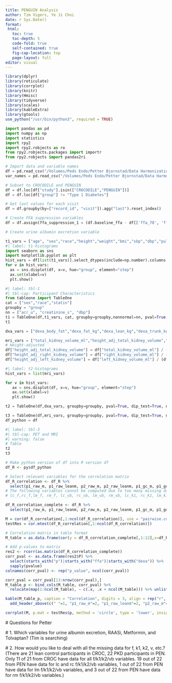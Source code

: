 ```yaml
---
title: PENGUIN Analysis
author: Tim Vigers, Ye Ji Choi
date: r Sys.Date()
format:
 html:
   toc: true
   toc-depth: 5
   code-fold: true
   self-contained: true
   fig-cap-location: top
   page-layout: full
editor: visual
---
```


```r
library(dplyr)
library(reticulate)
library(corrplot)
library(knitr)
library(Hmisc)
library(tidyverse)
library(scales)
library(kableExtra)
library(gtools)
use_python("/usr/bin/python3", required = TRUE)
```

```python
import pandas as pd
import numpy as np
import statistics
import rpy2
import rpy2.robjects as ro
from rpy2.robjects.packages import importr
from rpy2.robjects import pandas2ri

# Import data and variable names
df = pd.read_csv("/Volumes/Peds Endo/Petter Bjornstad/Data Harmonization/Data Clean/harmonized_dataset.csv", low_memory=False)
var_names = pd.read_csv("/Volumes/Peds Endo/Petter Bjornstad/Data Harmonization/data_dictionary_master.csv", low_memory=False)

# Subset to CROCODILE and PENGUIN
df = df.loc[df["study"].isin(["CROCODILE","PENGUIN"])]
df = df.loc[df["group"] != "Type 1 Diabetes"]

# Get last values for each visit
df = df.groupby(by=["record_id", "visit"]).agg("last").reset_index()

# Create FFA suppression variables
df = df.assign(ffa_suppression_1 = (df.baseline_ffa - df[['ffa_70', 'ffa_80', 'ffa_90']].mean(axis=1))/df.baseline_ffa*100, ffa_suppression_2 = (df.baseline_ffa -  df[['ffa_250', 'ffa_260', 'ffa_270']].mean(axis=1))/df.baseline_ffa*100)

# Create urine albumin excretion variable


```

```python
t1_vars = ["age", "sex","race","height","weight","bmi","sbp","dbp","pulse","creatinine_s","eGFR_CKD_epi","acr_u","statin"]
#| label: t1-histograms
import seaborn as sns
import matplotlib.pyplot as plt
hist_vars = df[list(t1_vars)].select_dtypes(include=np.number).columns.tolist()
for v in hist_vars:
  ax = sns.displot(df, x=v, hue="group", element="step")
  ax.set(xlabel=v)
  plt.show()
```

```python
#| label: tbl-1
#| tbl-cap: Participant Characteristics
from tableone import TableOne
cat = ["sex","race","statin"]
groupby = "group"
nn = ["acr_u", "creatinine_s", "dbp"]
t1 = TableOne(df,t1_vars, cat, groupby=groupby,nonnormal=nn, pval=True,dip_test=True, normal_test=True, tukey_test=True,decimals=3)
t1
```

```python
dxa_vars = ["dexa_body_fat","dexa_fat_kg","dexa_lean_kg","dexa_trunk_kg","p1_raw_m","p1_raw_leanm","p1_gc_m","p1_gc_leanm","p2_raw_m","p2_raw_leanm","p2_gc_m","p2_gc_leanm", "ffa_suppression_1", "ffa_suppression_2"]
```

```python
mri_vars = ["total_kidney_volume_ml","height_adj_total_kidney_volume","right_kidney_volume_ml","height_adj_right_kidney_volume","left_kidney_volume_ml","height_adj_left_kidney_volume","total_liver_volume_ml","total_cyst_volume_ml","total_number_of_cysts","lc_f","lc_k1","lc_k2","lc_vb","rc_f","rc_k1","rc_k2","rc_vb","lm_f","lm_k1","lm_k2","lm_vb","rm_f","rm_k1","rm_k2","rm_vb"]
# Height-adjusted
df["height_adj_total_kidney_volume"] = df["total_kidney_volume_ml"] / (df["height"] / 100)
df["height_adj_right_kidney_volume"] = df["right_kidney_volume_ml"] / (df["height"] / 100)
df["height_adj_left_kidney_volume"] = df["left_kidney_volume_ml"] / (df["height"] / 100)
```

```python
#| label: t2-histograms
hist_vars = list(mri_vars)

for v in hist_vars:
   ax = sns.displot(df, x=v, hue="group", element="step")
   ax.set(xlabel=v)
   plt.show()
```

```python

t2 = TableOne(df,dxa_vars, groupby=groupby, pval=True, dip_test=True, normal_test=True, tukey_test=True, decimals=3)

t3 = TableOne(df,mri_vars, groupby=groupby, pval=True, dip_test=True, normal_test=True, tukey_test=True, decimals=3)
df_python = df
```

```python
#| label: tbl-3
#| tbl-cap: PET and MRI
#| warning: false
# Table
t2
t3
```

```r
# Make python version of df into R version df
df_R <- py$df_python

# Select relevant variables for the correlation matrix
df_R_correlation <- df_R %>%
  select(p1_raw_m, p1_raw_leanm, p2_raw_m, p2_raw_leanm, p1_gc_m, p1_gc_leanm, p2_gc_m, p2_gc_leanm, ffa_suppression_1, ffa_suppression_2, dexa_body_fat, dexa_lean_mass, right_kidney_volume_ml, height_adj_right_kidney_volume, left_kidney_volume_ml, height_adj_left_kidney_volume, total_liver_volume_ml, total_cyst_volume_ml, total_number_of_cysts)
# The following variables cannot be computed due to too many missing data
# lc_f,rc_f,lm_f, rm_f, lc_vb, rc_vb, lm_vb, rm_vb, lc_k1, rc_k1, lm_k1, rm_k1, lc_k2, rc_k2, lm_k2, rm_k2

df_R_correlation_complete <- df_R %>%
  select(p1_raw_m, p1_raw_leanm, p2_raw_m, p2_raw_leanm, p1_gc_m, p1_gc_leanm, p2_gc_m, p2_gc_leanm, ffa_suppression_1, ffa_suppression_2, dexa_body_fat, dexa_lean_mass, right_kidney_volume_ml, height_adj_right_kidney_volume, left_kidney_volume_ml, height_adj_left_kidney_volume, total_liver_volume_ml, total_cyst_volume_ml, total_number_of_cysts, lc_f,rc_f,lm_f, rm_f, lc_vb, rc_vb, lm_vb, rm_vb, lc_k1, rc_k1, lm_k1, rm_k1, lc_k2, rc_k2, lm_k2, rm_k2)

M = cor(df_R_correlation[,1:ncol(df_R_correlation)], use = "pairwise.complete.obs") 
testRes = cor.mtest(df_R_correlation[,1:ncol(df_R_correlation)]) 

# Correlation matrix in table format
M_table = as.data.frame(cor(y = df_R_correlation_complete[,1:12],x=df_R_correlation_complete[,13:ncol(df_R_correlation_complete)], use = "pairwise.complete.obs"))

# Add p-values to matrix
res2 <- rcorr(as.matrix(df_R_correlation_complete))
corr_pval <- as.data.frame(res2$P) %>%
  select(starts_with("p")|starts_with("ffa")|starts_with("dexa")) %>%
  sapply(pvalue) 
colnames(corr_pval) <- rep("p_value", ncol(corr_pval))

corr_pval = corr_pval[13:nrow(corr_pval),]
M_table_p <- bind_cols(M_table, corr_pval) %>%
  relocate(map(1:ncol(M_table), ~ c(.x, .x + ncol(M_table))) %>% unlist())

kable(M_table_p, caption = "Correlation", digits = 3, align = rep("r", ncol(M_table_p))) %>%
  add_header_above(c(" "=1, "p1_raw_m"=2, "p1_raw_leanm"=2, "p2_raw_m"=2, "p2_raw_leanm"=2, "p1_gc_m"=2, "p1_gc_leanm"=2, "p2_gc_m"=2, "p2_gc_leanm"=2, "ffa_suppression_1"=2, "ffa_suppression_2"=2, "dexa_body_fat"=2, "dexa_lean_mass"=2))

corrplot(M, p.mat = testRes$p, method = 'circle', type = 'lower', insig='blank', addCoef.col ='white', order = 'AOE', diag=FALSE, number.cex = 0.8)
```

\# Questions for Petter

\# 1. Which variables for urine albumin excretion, RAASi, Metformin, and Tolvaptan? (Tim is searching)

\# 2. How would you like to deal with all the missing data for f, k1, k2, v, etc.? (There are 21 lean control participants in CROC, 22 PKD participants in PEN. Only 11 of 21 from CROC have data for all f/k1/k2/vb variables. 19 out of 22 from PEN have data for lc and rc f/k1/k2/vb variables, 1 out of 22 from PEN have data for lm f/k1/k2/vb variables, and 3 out of 22 from PEN have data for rm f/k1/k2/vb variables.)